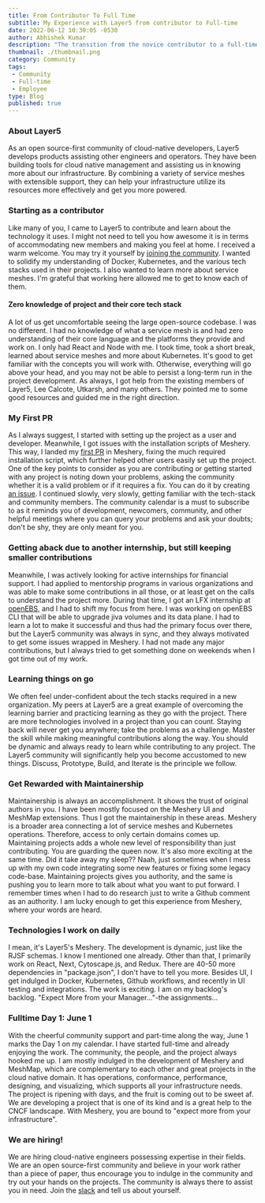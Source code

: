 ```yaml
---
title: From Contributor To Full Time
subtitle: My Experience with Layer5 from contributor to Full-time
date: 2022-06-12 10:30:05 -0530
author: Abhishek Kumar
description: "The transition from the novice contributor to a full-time at Layer5"
thumbnail: ./thumbnail.png
category: Community
tags:
 - Community
 - Full-time
 - Employee
type: Blog
published: true
---
```



<BlogWrapper>

### About Layer5

As an open source-first community of cloud-native developers, Layer5 develops products assisting other engineers and operators. They have been building tools for cloud native management and assisting us in knowing more about our infrastructure. By combining a variety of service meshes with extensible support, they can help your infrastructure utilize its resources more effectively and get you more powered.

### Starting as a contributor

Like many of you, I came to Layer5 to contribute and learn about the technology it uses. I might not need to tell you how awesome it is in terms of accommodating new members and making you feel at home. I received a warm welcome. You may try it yourself by [joining the community](https://layer5.io/community). I wanted to solidify my understanding of Docker, Kubernetes, and the various tech stacks used in their projects. I also wanted to learn more about service meshes. I'm grateful that working here allowed me to get to know each of them.

#### Zero knowledge of project and their core tech stack

A lot of us get uncomfortable seeing the large open-source codebase. I was no different. I had no knowledge of what a service mesh is and had zero understanding of their core language and the platforms they provide and work on. I only had React and Node with me. I took time, took a short break, learned about service meshes and more about Kubernetes. It's good to get familiar with the concepts you will work with. Otherwise, everything will go above your head, and you may not be able to persist a long-term run in the project development. As always, I got help from the existing members of Layer5, Lee Calcote, Utkarsh, and many others. They pointed me to some good resources and guided me in the right direction.

### My First PR

As I always suggest, I started with setting up the project as a user and developer. Meanwhile, I got issues with the installation scripts of Meshery. This way, I landed my [first PR](https://github.com/meshery/meshery/pull/3193) in Meshery, fixing the much required installation script, which further helped other users easily set up the project. One of the key points to consider as you are contributing or getting started with any project is noting down your problems, asking the community whether it is a valid problem or if it requires a fix. You can do it by creating [an issue](https://github.com/meshery/meshery/issues/3192). I continued slowly, very slowly, getting familiar with the tech-stack and community members. The community calendar is a must to subscribe to as it reminds you of development, newcomers, community, and other helpful meetings where you can query your problems and ask your doubts; don't be shy, they are only meant for you.

### Getting aback due to another internship, but still keeping smaller contributions

Meanwhile, I was actively looking for active internships for financial support. I had applied to mentorship programs in various organizations and was able to make some contributions in all those, or at least get on the calls to understand the project more. During that time, I got an LFX internship at [openEBS](https://openebs.io/), and I had to shift my focus from here. I was working on openEBS CLI that will be able to upgrade jiva volumes and its data plane. I had to learn a lot to make it successful and thus had the primary focus over there, but the Layer5 community was always in sync, and they always motivated to get some issues wrapped in Meshery. I had not made any major contributions, but I always tried to get something done on weekends when I got time out of my work.

### Learning things on go

We often feel under-confident about the tech stacks required in a new organization. My peers at Layer5 are a great example of overcoming the learning barrier and practicing learning as they go with the project. There are more technologies involved in a project than you can count. Staying back will never get you anywhere; take the problems as a challenge. Master the skill while making meaningful contributions along the way. You should be dynamic and always ready to learn while contributing to any project. The Layer5 community will significantly help you become accustomed to new things. Discuss, Prototype, Build, and Iterate is the principle we follow.

### Get Rewarded with Maintainership

Maintainership is always an accomplishment. It shows the trust of original authors in you. I have been mostly focused on the Meshery UI and MeshMap extensions. Thus I got the maintainership in these areas. Meshery is a broader area connecting a lot of service meshes and Kubernetes operations. Therefore, access to only certain domains comes up. Maintaining projects adds a whole new level of responsibility than just contributing. You are guarding the queen now. It's also more exciting at the same time. Did it take away my sleep?? Naah, just sometimes when I mess up with my own code integrating some new features or fixing some legacy code-base. Maintaining projects gives you authority, and the same is pushing you to learn more to talk about what you want to put forward. I remember times when I had to do research just to write a Github comment as an authority. I am lucky enough to get this experience from Meshery, where your words are heard.

### Technologies I work on daily

I mean, it's Layer5's Meshery. The development is dynamic, just like the RJSF schemas. I know I mentioned one already. Other than that, I primarily work on React, Next, Cytoscape.js, and Redux. There are 40-50 more dependencies in "package.json", I don't have to tell you more. Besides UI, I get indulged in Docker, Kubernetes, Github workflows, and recently in UI testing and integrations. The work is exciting. I am on my backlog's backlog. "Expect More from your Manager..."-the assignments...

### Fulltime Day 1: June 1

With the cheerful community support and part-time along the way, June 1 marks the Day 1 on my calendar. I have started full-time and already enjoying the work. The community, the people, and the project always hooked me up. I am mostly indulged in the development of Meshery and MeshMap, which are complementary to each other and great projects in the cloud native domain. It has operations, conformance, performance, designing, and visualizing, which supports all your infrastructure needs. The project is ripening with days, and the fruit is coming out to be sweet af. We are developing a project that is one of its kind and is a great help to the CNCF landscape. With Meshery, you are bound to "expect more from your infrastructure".

### We are hiring!

We are hiring cloud-native engineers possessing expertise in their fields. We are an open source-first community and believe in your work rather than a piece of paper, thus encourage you to indulge in the community and try out your hands on the projects. The community is always there to assist you in need. 
Join the [slack](http://slack.layer5.io/) and tell us about yourself.

</BlogWrapper>
